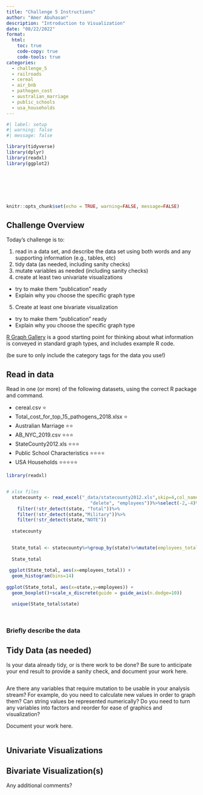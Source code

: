 ```yaml
---
title: "Challenge 5 Instructions"
author: "Amer Abuhasan"
description: "Introduction to Visualization"
date: "08/22/2022"
format:
  html:
    toc: true
    code-copy: true
    code-tools: true
categories:
  - challenge_5
  - railroads
  - cereal
  - air_bnb
  - pathogen_cost
  - australian_marriage
  - public_schools
  - usa_households
---
```


```r
#| label: setup
#| warning: false
#| message: false

library(tidyverse)
library(dplyr)
library(readxl)
library(ggplot2)







knitr::opts_chunk$set(echo = TRUE, warning=FALSE, message=FALSE)
```

## Challenge Overview

Today's challenge is to:

1)  read in a data set, and describe the data set using both words and any supporting information (e.g., tables, etc)
2)  tidy data (as needed, including sanity checks)
3)  mutate variables as needed (including sanity checks)
4)  create at least two univariate visualizations
   - try to make them "publication" ready
   - Explain why you choose the specific graph type
5)  Create at least one bivariate visualization
   - try to make them "publication" ready
   - Explain why you choose the specific graph type

[R Graph Gallery](https://r-graph-gallery.com/) is a good starting point for thinking about what information is conveyed in standard graph types, and includes example R code.

(be sure to only include the category tags for the data you use!)

## Read in data

Read in one (or more) of the following datasets, using the correct R package and command.

-   cereal.csv ⭐
-   Total_cost_for_top_15_pathogens_2018.xlsx ⭐
-   Australian Marriage ⭐⭐ 
-   AB_NYC_2019.csv ⭐⭐⭐
-   StateCounty2012.xls ⭐⭐⭐
-   Public School Characteristics ⭐⭐⭐⭐ 
-   USA Households ⭐⭐⭐⭐⭐

```r
library(readxl)


# xlsx files
  statecounty <- read_excel("_data/statecounty2012.xls",skip=4,col_names= c("state", "delete",  "county",
                               "delete", "employees"))%>%select(-2,-4)%>%
    filter(!str_detect(state, "Total"))%>%
    filter(!str_detect(state,"Military"))%>%
    filter(!str_detect(state,"NOTE"))
    
  statecounty

 
  State_total <- statecounty%>%group_by(state)%>%mutate(employees_total=sum(employees))
  
  State_total
  
 ggplot(State_total, aes(x=employees_total)) +
  geom_histogram(bins=14)
  
ggplot(State_total, aes(x=state,y=employees)) + 
  geom_boxplot()+scale_x_discrete(guide = guide_axis(n.dodge=10))

  unique(State_total$state)
    
    
```

### Briefly describe the data

## Tidy Data (as needed)

Is your data already tidy, or is there work to be done? Be sure to anticipate your end result to provide a sanity check, and document your work here.

```r


```

Are there any variables that require mutation to be usable in your analysis stream? For example, do you need to calculate new values in order to graph them? Can string values be represented numerically? Do you need to turn any variables into factors and reorder for ease of graphics and visualization?

Document your work here.

```r

```

## Univariate Visualizations


## Bivariate Visualization(s)
Any additional comments?
